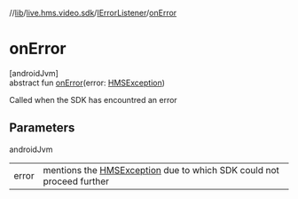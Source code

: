 //[lib](/api-reference/android/v2/home/content)/[live.hms.video.sdk](../index)/[IErrorListener](index)/[onError](on-error)

# onError

[androidJvm]\
abstract fun [onError](on-error)(error: [HMSException](../../live.hms.video.error/-h-m-s-exception/index))

Called when the SDK has encountred an error

## Parameters

androidJvm

|       |                                                                                                                           |
| ----- | ------------------------------------------------------------------------------------------------------------------------- |
| error | mentions the [HMSException](../../live.hms.video.error/-h-m-s-exception/index) due to which SDK could not proceed further |
